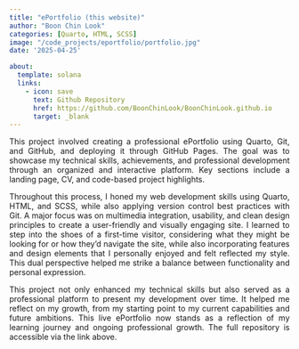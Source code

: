 ```yaml
---
title: "ePortfolio (this website)"
author: "Boon Chin Look"
categories: [Quarto, HTML, SCSS]
image: "/code_projects/eportfolio/portfolio.jpg"
date: '2025-04-25'

about:
  template: solana
  links:
    - icon: save
      text: Github Repository
      href: https://github.com/BoonChinLook/BoonChinLook.github.io
      target: _blank
---
```


::: {style="text-align: justify;"}
This project involved creating a professional ePortfolio using Quarto, Git, and GitHub, and deploying it through GitHub Pages. The goal was to showcase my technical skills, achievements, and professional development through an organized and interactive platform. Key sections include a landing page, CV, and code-based project highlights.

Throughout this process, I honed my web development skills using Quarto, HTML, and SCSS, while also applying version control best practices with Git. A major focus was on multimedia integration, usability, and clean design principles to create a user-friendly and visually engaging site. I learned to step into the shoes of a first-time visitor, considering what they might be looking for or how they'd navigate the site, while also incorporating features and design elements that I personally enjoyed and felt reflected my style. This dual perspective helped me strike a balance between functionality and personal expression.

This project not only enhanced my technical skills but also served as a professional platform to present my development over time. It helped me reflect on my growth, from my starting point to my current capabilities and future ambitions. This live ePortfolio now stands as a reflection of my learning journey and ongoing professional growth. The full repository is accessible via the link above.
::: 